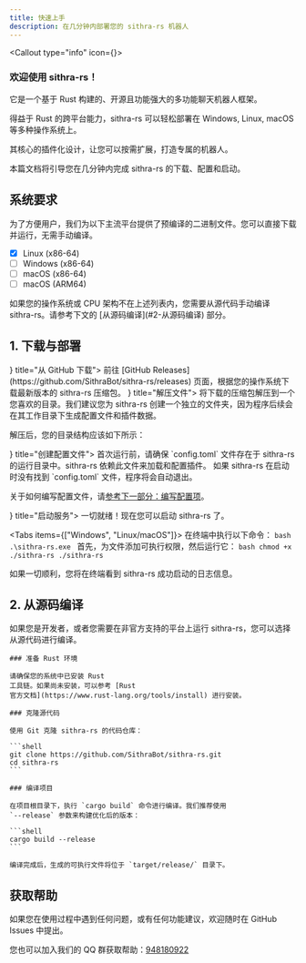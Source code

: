 ```yaml
---
title: 快速上手
description: 在几分钟内部署您的 sithra-rs 机器人
---
```



<Callout type="info" icon={<Bot />}>

### 欢迎使用 sithra-rs！

它是一个基于 Rust 构建的、开源且功能强大的多功能聊天机器人框架。

得益于 Rust 的跨平台能力，sithra-rs 可以轻松部署在 Windows, Linux, macOS 等多种操作系统上。

其核心的插件化设计，让您可以按需扩展，打造专属的机器人。

本篇文档将引导您在几分钟内完成 sithra-rs 的下载、配置和启动。

</Callout>

## 系统要求

为了方便用户，我们为以下主流平台提供了预编译的二进制文件。您可以直接下载并运行，无需手动编译。

- [x] Linux (x86-64)
- [ ] Windows (x86-64)
- [ ] macOS (x86-64)
- [ ] macOS (ARM64)

<Callout title="其他平台">
  如果您的操作系统或 CPU 架构不在上述列表内，您需要从源代码手动编译
  sithra-rs。请参考下文的 [从源码编译](#2-从源码编译) 部分。
</Callout>

## 1. 下载与部署

<Steps>
<Step icon={<Download />} title="从 GitHub 下载">
  前往 [GitHub Releases](https://github.com/SithraBot/sithra-rs/releases) 页面，根据您的操作系统下载最新版本的 sithra-rs 压缩包。
</Step>
<Step icon={<FileArchive />} title="解压文件">
  将下载的压缩包解压到一个您喜欢的目录。我们建议您为 sithra-rs 创建一个独立的文件夹，因为程序后续会在其工作目录下生成配置文件和插件数据。

解压后，您的目录结构应该如下所示：

  <Files>
    <Folder name="sithra-rs" defaultOpen>
      <File name="sithra-rs.exe" />
      <File name="config.toml" />
      <Folder name="plugins">
        <File name="example" />
      </Folder>
    </Folder>
  </Files>
</Step>
<Step icon={<FileCog />} title="创建配置文件">
  首次运行前，请确保 `config.toml` 文件存在于 sithra-rs 的运行目录中。sithra-rs 依赖此文件来加载和配置插件。

<Callout type="warn" title="注意">
  如果 sithra-rs 在启动时没有找到 `config.toml` 文件，程序将会自动退出。
</Callout>

关于如何编写配置文件，请[参考下一部分：编写配置项](/docs/usage/config)。

</Step>
<Step icon={<Play />} title="启动服务">
  一切就绪！现在您可以启动 sithra-rs 了。

<Tabs items={["Windows", "Linux/macOS"]}>
  <Tab>在终端中执行以下命令： ```bash .\sithra-rs.exe ```</Tab>
  <Tab>
    首先，为文件添加可执行权限，然后运行它： ```bash chmod +x ./sithra-rs
    ./sithra-rs ```
  </Tab>
</Tabs>

如果一切顺利，您将在终端看到 sithra-rs 成功启动的日志信息。

</Step>
</Steps>

## 2. 从源码编译

如果您是开发者，或者您需要在非官方支持的平台上运行 sithra-rs，您可以选择从源代码进行编译。

<Steps>
  <Step>

    ### 准备 Rust 环境

    请确保您的系统中已安装 Rust
    工具链。如果尚未安装，可以参考 [Rust
    官方文档](https://www.rust-lang.org/tools/install) 进行安装。

  </Step>
  <Step>

    ### 克隆源代码

    使用 Git 克隆 sithra-rs 的代码仓库：

    ```shell
    git clone https://github.com/SithraBot/sithra-rs.git
    cd sithra-rs
    ```

  </Step>
  <Step>

    ### 编译项目

    在项目根目录下，执行 `cargo build` 命令进行编译。我们推荐使用
    `--release` 参数来构建优化后的版本：

    ```shell
    cargo build --release
    ```

    编译完成后，生成的可执行文件将位于 `target/release/` 目录下。

  </Step>
</Steps>

## 获取帮助

<div className="not-prose mt-0 flex flex-col gap-4">
  <GithubInfo owner="SithraBot" repo="sithra-rs" />
  <p className="text-sm text-fd-muted-foreground">
    如果您在使用过程中遇到任何问题，或有任何功能建议，欢迎随时在 GitHub Issues
    中提出。
  </p>
</div>

您也可以加入我们的 QQ 群获取帮助：[948180922](https://qm.qq.com/q/9rhbJpXBF6)
